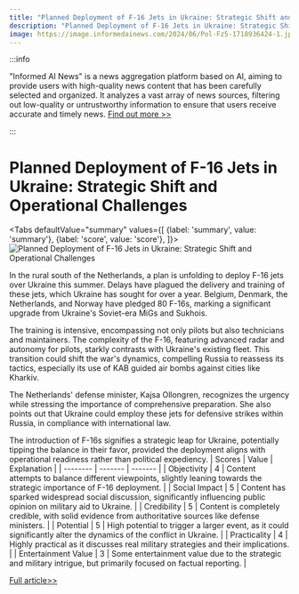 ```yaml
---
title: "Planned Deployment of F-16 Jets in Ukraine: Strategic Shift and Operational Challenges"
description: "Planned Deployment of F-16 Jets in Ukraine: Strategic Shift and Operational Challenges"
image: https://image.informedainews.com/2024/06/Pol-Fz5-1718936424-1.jpg
---
```



:::info

"Informed AI News" is a news aggregation platform based on AI, aiming to provide users with high-quality news content that has been carefully selected and organized. It analyzes a vast array of news sources, filtering out low-quality or untrustworthy information to ensure that users receive accurate and timely news.  [Find out more >>](/)

:::

# Planned Deployment of F-16 Jets in Ukraine: Strategic Shift and Operational Challenges


<Tabs
	defaultValue="summary"
	values={[
	{label: 'summary', value: 'summary'},
	{label: 'score', value: 'score'},
]}>
<TabItem value="summary">
<img
  src="https://image.informedainews.com/2024/06/Pol-Fz5-1718936424-1.jpg"
  alt="Planned Deployment of F-16 Jets in Ukraine: Strategic Shift and Operational Challenges"
/>



In the rural south of the Netherlands, a plan is unfolding to deploy F-16 jets over Ukraine this summer. Delays have plagued the delivery and training of these jets, which Ukraine has sought for over a year. Belgium, Denmark, the Netherlands, and Norway have pledged 80 F-16s, marking a significant upgrade from Ukraine's Soviet-era MiGs and Sukhois.

The training is intensive, encompassing not only pilots but also technicians and maintainers. The complexity of the F-16, featuring advanced radar and autonomy for pilots, starkly contrasts with Ukraine's existing fleet. This transition could shift the war's dynamics, compelling Russia to reassess its tactics, especially its use of KAB guided air bombs against cities like Kharkiv.

The Netherlands' defense minister, Kajsa Ollongren, recognizes the urgency while stressing the importance of comprehensive preparation. She also points out that Ukraine could employ these jets for defensive strikes within Russia, in compliance with international law.

The introduction of F-16s signifies a strategic leap for Ukraine, potentially tipping the balance in their favor, provided the deployment aligns with operational readiness rather than political expediency.
</TabItem>
<TabItem value="score">
	| Scores     | Value   | Explanation |
	| -------- | ------- | ------- |
	| Objectivity  | 4    | Content attempts to balance different viewpoints, slightly leaning towards the strategic importance of F-16 deployment.    |
	| Social Impact | 5     | Content has sparked widespread social discussion, significantly influencing public opinion on military aid to Ukraine.    |
	| Credibility    | 5    | Content is completely credible, with solid evidence from authoritative sources like defense ministers.    |
	| Potential    | 5    | High potential to trigger a larger event, as it could significantly alter the dynamics of the conflict in Ukraine.    |
	| Practicality    | 4    | Highly practical as it discusses real military strategies and their implications.    |
	| Entertainment Value    | 3    | Some entertainment value due to the strategic and military intrigue, but primarily focused on factual reporting.    |
</TabItem>
</Tabs>

[Full article>>](https://www.theguardian.com/world/article/2024/jun/20/it-is-all-lining-up-plan-for-ukraine-to-finally-start-using-f-16-jets-this-summer)
